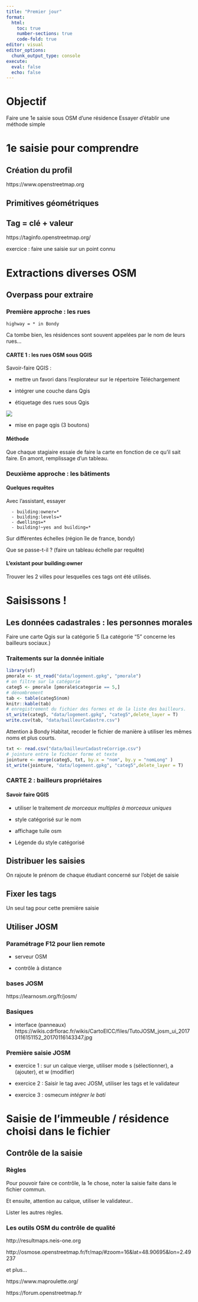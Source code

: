 ```yaml
---
title: "Premier jour"
format:
  html:
    toc: true
    number-sections: true
    code-fold: true
editor: visual
editor_options: 
  chunk_output_type: console
execute:
  eval: false
  echo: false
---
```


# Objectif

Faire une 1e saisie sous OSM d'une résidence Essayer d'établir une méthode simple

# 1e saisie pour comprendre

## Création du profil

https://www.openstreetmap.org

## Primitives géométriques

## Tag = clé + valeur

https://taginfo.openstreetmap.org/

exercice : faire une saisie sur un point connu

# Extractions diverses OSM

## Overpass pour extraire

### Première approche : les rues

```         
highway = * in Bondy
```

Ca tombe bien, les résidences sont souvent appelées par le nom de leurs rues...

#### CARTE 1 : les rues OSM sous QGIS

Savoir-faire QGIS :

-   mettre un favori dans l'explorateur sur le répertoire Téléchargement

-   intégrer une couche dans Qgis

-   étiquetage des rues sous Qgis

![](img/rue.png)

-   mise en page qgis (3 boutons)

#### Méthode

Que chaque stagiaire essaie de faire la carte en fonction de ce qu'il sait faire. En amont, remplissage d'un tableau.

### Deuxième approche : les bâtiments

#### Quelques requêtes

Avec l'assistant, essayer

```         
  - building:owner=*
  - building:levels=*
  - dwellings=*
  - building!~yes and building=*
```

Sur différentes échelles (région île de france, bondy)

Que se passe-t-il ? (faire un tableau échelle par requête)

#### L'existant pour building:owner

Trouver les 2 villes pour lesquelles ces tags ont été utilisés.

# Saisissons !

## Les données cadastrales : les personnes morales

Faire une carte Qgis sur la catégorie 5 (La catégorie "5" concerne les bailleurs sociaux.)

### Traitements sur la donnée initiale

```r
library(sf)
pmorale <- st_read("data/logement.gpkg", "pmorale")
# on filtre sur la catégorie
categ5 <- pmorale [pmorale$categorie == 5,]
# dénombrement
tab <- table(categ5$nom)
knitr::kable(tab)
# enregistrement du fichier des formes et de la liste des bailleurs.
st_write(categ5, "data/logement.gpkg", "categ5",delete_layer = T)
write.csv(tab, "data/bailleurCadastre.csv")
```

Attention à Bondy Habitat, recoder le fichier de manière à utiliser les mêmes noms et plus courts.

```r
txt <- read.csv("data/bailleurCadastreCorrige.csv")
# jointure entre le fichier forme et texte
jointure <- merge(categ5, txt, by.x = "nom", by.y = "nomLong" )
st_write(jointure, "data/logement.gpkg", "categ5",delete_layer = T)
```

### CARTE 2 : bailleurs propriétaires

#### Savoir faire QGIS

-   utiliser le traitement *de morceaux multiples à morceaux uniques*

-   style catégorisé sur le nom

-   affichage tuile osm

-   Légende du style catégorisé

## Distribuer les saisies

On rajoute le prénom de chaque étudiant concerné sur l'objet de saisie

## Fixer les tags

Un seul tag pour cette première saisie

## Utiliser JOSM

### Paramétrage F12 pour lien remote

-   serveur OSM

-   contrôle à distance

### bases JOSM

https://learnosm.org/fr/josm/

### Basiques

-   interface (panneaux) https://wikis.cdrflorac.fr/wikis/CartoEICC/files/TutoJOSM_josm_ui_20170116151152_20170116143347.jpg

### Première saisie JOSM

-   exercice 1 : sur un calque vierge, utiliser mode s (sélectionner), a (ajouter), et w (modifier)

-   exercice 2 : Saisir le tag avec JOSM, utiliser les tags et le validateur

-   exercice 3 : osmecum *intégrer le bati*

# Saisie de l'immeuble / résidence choisi dans le fichier

## Contrôle de la saisie

### Règles

Pour pouvoir faire ce contrôle, la 1e chose, noter la saisie faite dans le fichier commun.

Et ensuite, attention au calque, utiliser le validateur..

Lister les autres règles.

### Les outils OSM du contrôle de qualité

http://resultmaps.neis-one.org

http://osmose.openstreetmap.fr/fr/map/#zoom=16&lat=48.90695&lon=2.49237

et plus...

https://www.maproulette.org/

https://forum.openstreetmap.fr
